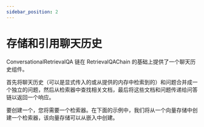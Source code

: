 ```yaml
---
sidebar_position: 2
---
```


# 存储和引用聊天历史
ConversationalRetrievalQA 链在 RetrievalQAChain 的基础上提供了一个聊天历史组件。

首先将聊天历史（可以是显式传入的或从提供的内存中检索到的）和问题合并成一个独立的问题，然后从检索器中查找相关文档，最后将这些文档和问题传递给问答链以返回一个响应。

要创建一个，您将需要一个检索器。在下面的示例中，我们将从一个向量存储中创建一个检索器，该向量存储可以从嵌入中创建。


<Example/>
